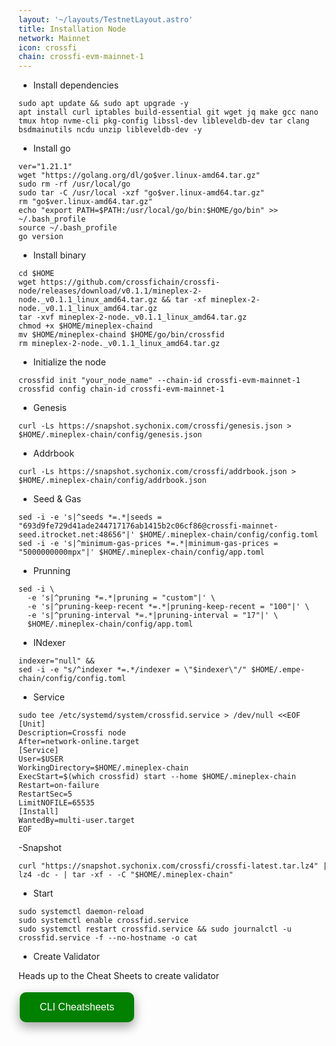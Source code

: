 ```yaml
---
layout: '~/layouts/TestnetLayout.astro'
title: Installation Node
network: Mainnet
icon: crossfi
chain: crossfi-evm-mainnet-1
---
```


- Install dependencies 
```
sudo apt update && sudo apt upgrade -y
apt install curl iptables build-essential git wget jq make gcc nano tmux htop nvme-cli pkg-config libssl-dev libleveldb-dev tar clang bsdmainutils ncdu unzip libleveldb-dev -y
```

- Install go
```
ver="1.21.1"
wget "https://golang.org/dl/go$ver.linux-amd64.tar.gz"
sudo rm -rf /usr/local/go
sudo tar -C /usr/local -xzf "go$ver.linux-amd64.tar.gz"
rm "go$ver.linux-amd64.tar.gz"
echo "export PATH=$PATH:/usr/local/go/bin:$HOME/go/bin" >> ~/.bash_profile
source ~/.bash_profile
go version
```

- Install binary

```
cd $HOME
wget https://github.com/crossfichain/crossfi-node/releases/download/v0.1.1/mineplex-2-node._v0.1.1_linux_amd64.tar.gz && tar -xf mineplex-2-node._v0.1.1_linux_amd64.tar.gz
tar -xvf mineplex-2-node._v0.1.1_linux_amd64.tar.gz
chmod +x $HOME/mineplex-chaind
mv $HOME/mineplex-chaind $HOME/go/bin/crossfid
rm mineplex-2-node._v0.1.1_linux_amd64.tar.gz
```
- Initialize the node
```
crossfid init "your_node_name" --chain-id crossfi-evm-mainnet-1
crossfid config chain-id crossfi-evm-mainnet-1
```

- Genesis
```
curl -Ls https://snapshot.sychonix.com/crossfi/genesis.json > $HOME/.mineplex-chain/config/genesis.json
```
- Addrbook 
```
curl -Ls https://snapshot.sychonix.com/crossfi/addrbook.json > $HOME/.mineplex-chain/config/addrbook.json
```
- Seed & Gas
```
sed -i -e 's|^seeds *=.*|seeds = "693d9fe729d41ade244717176ab1415b2c06cf86@crossfi-mainnet-seed.itrocket.net:48656"|' $HOME/.mineplex-chain/config/config.toml
sed -i -e 's|^minimum-gas-prices *=.*|minimum-gas-prices = "5000000000mpx"|' $HOME/.mineplex-chain/config/app.toml

```

- Prunning
```
sed -i \
  -e 's|^pruning *=.*|pruning = "custom"|' \
  -e 's|^pruning-keep-recent *=.*|pruning-keep-recent = "100"|' \
  -e 's|^pruning-interval *=.*|pruning-interval = "17"|' \
  $HOME/.mineplex-chain/config/app.toml
```
- INdexer
```
indexer="null" &&
sed -i -e "s/^indexer *=.*/indexer = \"$indexer\"/" $HOME/.empe-chain/config/config.toml
```
- Service
```
sudo tee /etc/systemd/system/crossfid.service > /dev/null <<EOF
[Unit]
Description=Crossfi node
After=network-online.target
[Service]
User=$USER
WorkingDirectory=$HOME/.mineplex-chain
ExecStart=$(which crossfid) start --home $HOME/.mineplex-chain
Restart=on-failure
RestartSec=5
LimitNOFILE=65535
[Install]
WantedBy=multi-user.target
EOF
```
-Snapshot
```
curl "https://snapshot.sychonix.com/crossfi/crossfi-latest.tar.lz4" | lz4 -dc - | tar -xf - -C "$HOME/.mineplex-chain"
```
- Start
```
sudo systemctl daemon-reload
sudo systemctl enable crossfid.service
sudo systemctl restart crossfid.service && sudo journalctl -u crossfid.service -f --no-hostname -o cat
```

- Create Validator

Heads up to the Cheat Sheets to create validator

<a href="https://service.sychonix.com/mainnet/crossfi/cheat" >
  <button style="background-color: green; border: none; color: white; padding: 15px 32px; text-align: center; text-decoration: none; display: inline-block; font-size: 16px; margin: 4px 2px; cursor: pointer; border-radius: 10px; box-shadow: 0 8px 16px 0 rgba(0,0,0,0.2), 0 6px 20px 0 rgba(0,0,0,0.19);" onmouseover="this.style.boxShadow='0 0 0 4px rgba(0,255,0,0.5)'" onmouseout="this.style.boxShadow='0 8px 16px 0 rgba(0,0,0,0.2), 0 6px 20px 0 rgba(0,0,0,0.19)'">CLI Cheatsheets</button>
</a>
